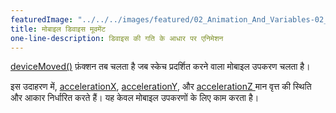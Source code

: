 ---
featuredImage: "../../../images/featured/02_Animation_And_Variables-02_Mobile_Device_Movement-thumbnail.jpg"
title: मोबाइल डिवाइस मूवमेंट
one-line-description: डिवाइस की गति के आधार पर एनिमेशन
---

<a href='https://p5js.org/reference/#/p5/deviceMoved' target='_blank'>deviceMoved()</a>
फ़ंक्शन तब चलता है जब स्केच प्रदर्शित करने वाला मोबाइल उपकरण चलता है।

इस उदाहरण में, <a href='https://p5js.org/reference/#/p5/accelerationX' target='_blank'>accelerationX</a>, <a href='https://p5js.org/reference/#/p5/accelerationY' target='_blank'>accelerationY</a>, और <a href='https://p5js.org/reference/#/p5/accelerationZ' target='_blank'>accelerationZ </a> मान वृत्त की स्थिति और आकार निर्धारित करते हैं। यह केवल मोबाइल उपकरणों के लिए काम करता है।